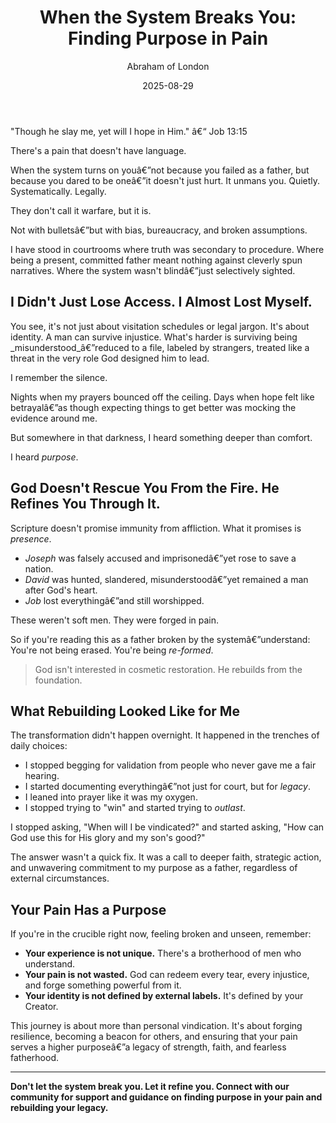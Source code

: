 ﻿---
title: "When the System Breaks You: Finding Purpose in Pain"
date: "2025-08-29"
coverImage: "/assets/images/blog/when-the-system-breaks-you.jpg"
excerpt: "Finding resilience and rebuilding identity when injustice strikes fathers."
description: "A deep dive into resilience, faith, and discovering profound purpose amidst the pain and injustice inflicted by broken systems."
slug: "when-the-system-breaks-you"
author: "Abraham of London"
readTime: "5 min read"
category: "Resilience"
tags:
  - "resilience"
  - "faith"
  - "justice"
  - "purpose"
---

"Though he slay me, yet will I hope in Him." â€“ Job 13:15

There's a pain that doesn't have language.

When the system turns on youâ€”not because you failed as a father, but because you dared to be oneâ€”it doesn't just hurt. It unmans you. Quietly. Systematically. Legally.

They don't call it warfare, but it is.

Not with bulletsâ€”but with bias, bureaucracy, and broken assumptions.

I have stood in courtrooms where truth was secondary to procedure. Where being a present, committed father meant nothing against cleverly spun narratives. Where the system wasn't blindâ€”just selectively sighted.

## I Didn't Just Lose Access. I Almost Lost Myself.

You see, it's not just about visitation schedules or legal jargon. It's about identity. A man can survive injustice. What's harder is surviving being _misunderstood_â€”reduced to a file, labeled by strangers, treated like a threat in the very role God designed him to lead.

I remember the silence.

Nights when my prayers bounced off the ceiling. Days when hope felt like betrayalâ€”as though expecting things to get better was mocking the evidence around me.

But somewhere in that darkness, I heard something deeper than comfort.

I heard _purpose_.

## God Doesn't Rescue You From the Fire. He Refines You Through It.

Scripture doesn't promise immunity from affliction. What it promises is _presence_.

- _Joseph_ was falsely accused and imprisonedâ€”yet rose to save a nation.
- _David_ was hunted, slandered, misunderstoodâ€”yet remained a man after God's heart.
- _Job_ lost everythingâ€”and still worshipped.

These weren't soft men. They were forged in pain.

So if you're reading this as a father broken by the systemâ€”understand: You're not being erased. You're being _re-formed_.

> God isn't interested in cosmetic restoration. He rebuilds from the foundation.

## What Rebuilding Looked Like for Me

The transformation didn't happen overnight. It happened in the trenches of daily choices:

- I stopped begging for validation from people who never gave me a fair hearing.
- I started documenting everythingâ€”not just for court, but for _legacy_.
- I leaned into prayer like it was my oxygen.
- I stopped trying to "win" and started trying to _outlast_.

I stopped asking, "When will I be vindicated?" and started asking, "How can God use this for His glory and my son's good?"

The answer wasn't a quick fix. It was a call to deeper faith, strategic action, and unwavering commitment to my purpose as a father, regardless of external circumstances.

## Your Pain Has a Purpose

If you're in the crucible right now, feeling broken and unseen, remember:

- **Your experience is not unique.** There's a brotherhood of men who understand.
- **Your pain is not wasted.** God can redeem every tear, every injustice, and forge something powerful from it.
- **Your identity is not defined by external labels.** It's defined by your Creator.

This journey is about more than personal vindication. It's about forging resilience, becoming a beacon for others, and ensuring that your pain serves a higher purposeâ€”a legacy of strength, faith, and fearless fatherhood.

---

**Don't let the system break you. Let it refine you. Connect with our community for support and guidance on finding purpose in your pain and rebuilding your legacy.**

